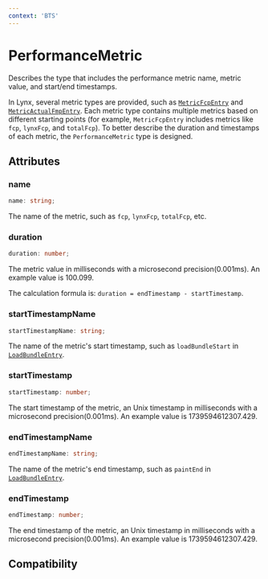 ```yaml
---
context: 'BTS'
---
```



# PerformanceMetric

Describes the type that includes the performance metric name, metric value, and start/end timestamps.

In Lynx, several metric types are provided, such as [`MetricFcpEntry`](./performance-entry/metric-fcp-entry) and [`MetricActualFmpEntry`](./performance-entry/metric-actual-fmp-entry). Each metric type contains multiple metrics based on different starting points (for example, `MetricFcpEntry` includes metrics like `fcp`, `lynxFcp`, and `totalFcp`). To better describe the duration and timestamps of each metric, the `PerformanceMetric` type is designed.

## Attributes

### name

```ts
name: string;
```

The name of the metric, such as `fcp`, `lynxFcp`, `totalFcp`, etc.

### duration

```ts
duration: number;
```

The metric value in milliseconds with a microsecond precision(0.001ms). An example value is 100.099.

The calculation formula is: `duration = endTimestamp - startTimestamp`.

### startTimestampName

```ts
startTimestampName: string;
```

The name of the metric's start timestamp, such as `loadBundleStart` in [`LoadBundleEntry`](./performance-entry/load-bundle-entry).

### startTimestamp

```ts
startTimestamp: number;
```

The start timestamp of the metric, an Unix timestamp in milliseconds with a microsecond precision(0.001ms). An example value is 1739594612307.429.

### endTimestampName

```ts
endTimestampName: string;
```

The name of the metric's end timestamp, such as `paintEnd` in [`LoadBundleEntry`](./performance-entry/load-bundle-entry).

### endTimestamp

```ts
endTimestamp: number;
```

The end timestamp of the metric, an Unix timestamp in milliseconds with a microsecond precision(0.001ms). An example value is 1739594612307.429.

## Compatibility


<LegacyCompatTable metadata="lynx-api/performance-api/performance-metric" />
